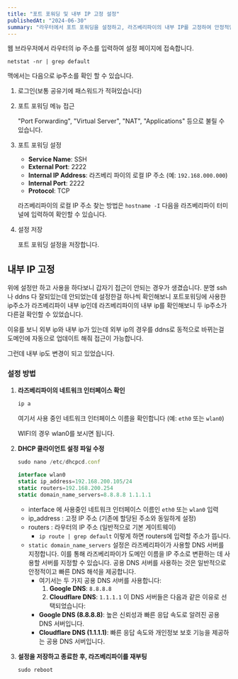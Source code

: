 ```yaml
---
title: "포트 포워딩 및 내부 IP 고정 설정"
publishedAt: "2024-06-30"
summary: "라우터에서 포트 포워딩을 설정하고, 라즈베리파이의 내부 IP를 고정하여 안정적인 SSH 접근을 유지하는 방법을 정리합니다."
---
```


웹 브라우저에서 라우터의 ip 주소를 입력하여 설정 페이지에 접속합니다.

`netstat -nr | grep default`

맥에서는 다음으로 ip주소를 확인 할 수 있습니다.

1. 로그인(보통 공유기에 패스워드가 적혀있습니다)
2. 포트 포워딩 메뉴 접근

   "Port Forwarding", "Virtual Server", "NAT", "Applications" 등으로 불릴 수 있습니다.

3. 포트 포워딩 설정

   - **Service Name**: SSH
   - **External Port**: 2222
   - **Internal IP Address**: 라즈베리 파이의 로컬 IP 주소 (예: `192.168.000.000`)
   - **Internal Port**: 2222
   - **Protocol**: TCP

   라즈베리파이의 로컬 IP 주소 찾는 방법은 `hostname -I` 다음을 라즈베리파이 터미널에 입력하여 확인할 수 있습니다.

4. 설정 저장

   포트 포워딩 설정을 저장합니다.

## 내부 IP 고정

위에 설정만 하고 사용을 하다보니 갑자기 접근이 안되는 경우가 생겼습니다. 분명 ssh나 ddns 다 잘되있는데 안되었는데 설정한걸 하나씩 확인해보니 포트포워딩에 사용한 ip주소가 라즈베리파이 내부 ip인데 라즈베리파이의 내부 ip를 확인해보니 두 ip주소가 다른걸 확인할 수 있었습니다.

이유를 보니 외부 ip와 내부 ip가 있는데 외부 ip의 경우를 ddns로 동적으로 바뀌는걸 도메인에 자동으로 업데이트 해줘 접근이 가능합니다.

그런데 내부 ip도 변경이 되고 있었습니다.

### 설정 방법

1. **라즈베리파이의 네트워크 인터페이스 확인**

   ```jsx
   ip a
   ```

   여기서 사용 중인 네트워크 인터페이스 이름을 확인합니다 (예: `eth0` 또는 `wlan0`)

   WIFI의 경우 wlan0를 보시면 됩니다.

2. **DHCP 클라이언트 설정 파일 수정**

   ```jsx
   sudo nano /etc/dhcpcd.conf
   ```

   ```jsx
   interface wlan0
   static ip_address=192.168.200.105/24
   static routers=192.168.200.254
   static domain_name_servers=8.8.8.8 1.1.1.1
   ```

   - interface 에 사용중인 네트워크 인터페이스 이름인 `eth0` 또는 `wlan0` 입력
   - ip_address : 고정 IP 주소 (기존에 할당된 주소와 동일하게 설정)
   - routers : 라우터의 IP 주소 (일반적으로 기본 게이트웨이)
     - `ip route | grep default` 이렇게 하면 routers에 입력할 주소가 뜹니다.
   - `static domain_name_servers` 설정은 라즈베리파이가 사용할 DNS 서버를 지정합니다. 이를 통해 라즈베리파이가 도메인 이름을 IP 주소로 변환하는 데 사용할 서버를 지정할 수 있습니다. 공용 DNS 서버를 사용하는 것은 일반적으로 안정적이고 빠른 DNS 해석을 제공합니다.
     - 여기서는 두 가지 공용 DNS 서버를 사용합니다:
       1. **Google DNS**: `8.8.8.8`
       2. **Cloudflare DNS**: `1.1.1.1`
          이 DNS 서버들은 다음과 같은 이유로 선택되었습니다:
     - **Google DNS (8.8.8.8)**: 높은 신뢰성과 빠른 응답 속도로 알려진 공용 DNS 서버입니다.
     - **Cloudflare DNS (1.1.1.1)**: 빠른 응답 속도와 개인정보 보호 기능을 제공하는 공용 DNS 서버입니다.

3. **설정을 저장하고 종료한 후, 라즈베리파이를 재부팅**

   ```jsx
   sudo reboot
   ```
